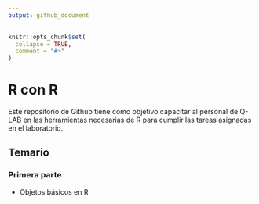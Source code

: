 ```yaml
---
output: github_document
---
```


<!-- README.md is generated from README.Rmd. Please edit that file -->

```r
knitr::opts_chunk$set(
  collapse = TRUE,
  comment = "#>"
)
```

# R con R

<!-- badges: start -->
<!-- badges: end -->

Este repositorio de Github tiene como objetivo capacitar al personal de Q-LAB en las herramientas necesarias de R para cumplir las tareas asignadas en el laboratorio.

## Temario

### Primera parte

- Objetos básicos en R
